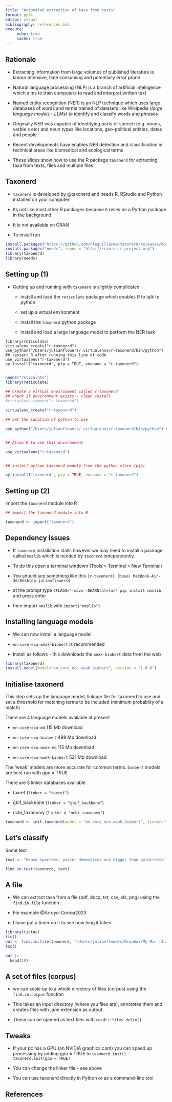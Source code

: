 ```yaml
---
title: "Automated extraction of taxa from texts"
format: pptx
editor: visual
bibliography: references.bib
execute:
     echo: true
     cache: true
---
```


## Rationale

-   Extracting information from large volumes of published literature is labour intensive, time consuming and potentially error prone

-   Natural language processing (NLP) is a branch of artificial intelligence which aims to train computers to read and interpret written text

-   Named entity recognition (NER) is an NLP technique which uses large databases of words and terms trained of datasets like Wikipedia (*large language models - LLMs)* to identify and classify words and phrases

-   Originally NER was capable of identifying parts of speech (e.g. nouns, verble s etc) and noun types like locations, geo-political entities, dates and people.

-   Recent developments have enables NER detection and classification in technical areas like biomedical and ecological terms

-   These slides show how to use the R package `taxonerd` for extracting taxa from texts, files and multiple files

## Taxonerd

-   `taxonerd` is developed by @taxonerd and needs R, RStudio and Python installed on your computer

-   Its not like most other R packages because it relies on a Python package in the background

-   It is not available on CRAN

-   To install run

```r
install.packages("https://github.com/nleguillarme/taxonerd/releases/download/v1.5.0/taxonerd_for_R_1.5.0.tar.gz", repos=NULL)
install.packages("needs", repos = "http://cran.us.r-project.org")
library(taxonerd)
library(needs)
```

## Setting up (1)

-   Getting up and running with `taxonerd` is slightly complicated

    -   install and load the `reticulate` package which enables R to talk to python

    -   set up a virtual environment

    -   install the `taxonerd` python package

    -   install and load a large language model to perform the NER task

``` {style="color: gray"}
library(reticulate)
virtualenv_create("r-taxonerd")
use_python("/Users/julianflowers/.virtualenvs/r-taxonerd/bin/python") ## restart R after running this line of code
use_virtualenv("r-taxonerd")
py_install("taxonerd", pip = TRUE, envname = "r-taxonerd")


```

```r

needs("reticulate")
library(reticulate)

## Create a virtual environment called r-taxonerd
## check if environment exists - clean install
#virtualenv_remove("r-taxonerd")

virtualenv_create("r-taxonerd")

## set the location of python to use

use_python("/Users/julianflowers/.virtualenvs/r-taxonerd/bin/python") ## restart R after running this line of code


## Allow R to use this environment

use_virtualenv("r-taxonerd")


## install python taxonerd module from the python store (pip)

py_install("taxonerd", pip = TRUE, envname = "r-taxonerd")

```

## Setting up (2)

Import the `taxonerd` module into R

```r
## import the taxonerd module into R

taxonerd <- import("taxonerd")


```

## Dependency issues

-   If `taxonerd` installation stalls however we may need to install a package called `nmslib` which is needed by `taxonerd` independently.

-   To do this open a terminal windown (Tools \> Terminal \> New Terminal)

-   You should see something like this `(r-taxonerd) (base) MacBook-Air-36:Desktop julianflowers$`

-   at the prompt type `CFLAGS="-mavx -DWARN(a)=(a)" pip install nmslib` and press enter

-   then import `nmslib` with `import("nmslib")`

## Installing language models

-   We can now install a language model

-   `en-core-eco-weak-biobert` is recommended

-   Install as follows - this downloads the `weak-biobert` data from the web

```r
library(taxonerd)
install.model(model="en_core_eco_weak_biobert", version = "1.0.0")


```

## Initialise taxonerd

This step sets up the language model, linkage file for taxonerd to use and set a threshold for matching terms to be included (minimum probablity of a match)

There are 4 language models available at present

-   `en-core-eco-md` 115 Mb download

-   `en-core-eco-biobert` 498 Mb download

-   `en-core-eco-weak-md` 115 Mb download

-   `en-core-eco-waek-biobert` 521 Mb download

The 'weak' models are more accurate for common terms. `biobert` models are best run with gpu = TRUE

There are 3 linker databases available

-   taxref (`linker = "taxref"`)

-   gbif_backbone (`linker = "gbif_backbone"`)

-   ncbi_taxonomy (`linker = "ncbi_taxonomy"`)

```r

taxonerd <- init.taxonerd(model = "en_core_eco_weak_biobert", linker="taxref", thresh=0.7, gpu=TRUE)

```

## Let's classify

Some text

```r


text <- "House sparrows, passer domesticus are bigger than goldcrests"

find.in.text(taxonerd, text)

```

## A file

-   We can extract taxa from a file (pdf, docx, txt, csv, xls, png) using the `find.in.file` function

-   For example @Arroyo-Correa2023

-   I have put a timer on it to see how long it takes

```r

library(tictoc)
tic()
out <- find.in.file(taxonerd, "/Users/julianflowers/Dropbox/My Mac (Julians-MBP-2)/Downloads/Ecology Letters - 2023 - Arroyo‐Correa - Intraspecific variation in species interactions promotes the feasibility of.pdf")
toc()

```

```r
out |>
  head(10)
```

## A set of files (corpus)

-   we can scale up to a whole directory of files (corpus) using the `find.in.corpus` function

-   This takes an input directory (where you files are), annotates them and creates files with ,*ann* extension as output.

-   These can be opened as text files with `readr::files_delim()`

## Tweaks

-   If your pc has a GPU (an NVIDIA graphics card) you can speed up processing by adding gpu = TRUE to `taxonerd.init()` - `taxonerd.init(gpu = TRUE)`

-   You can change the linker file  - see above

-   You can use taxonerd directly in Python or as a command-line tool

## References
